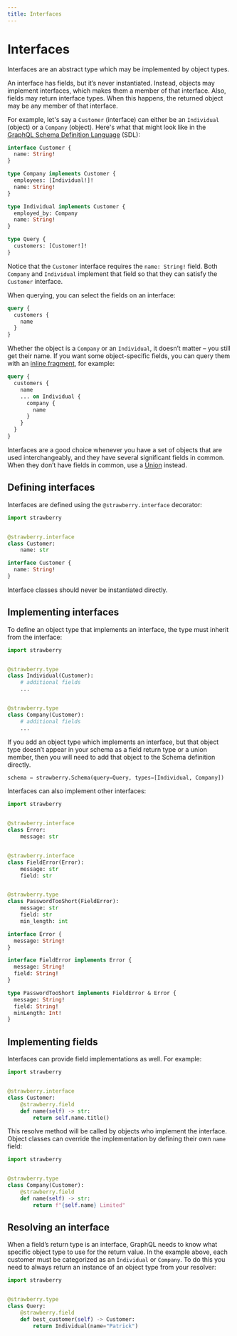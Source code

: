 ```yaml
---
title: Interfaces
---
```


# Interfaces

Interfaces are an abstract type which may be implemented by object types.

An interface has fields, but it’s never instantiated. Instead, objects may
implement interfaces, which makes them a member of that interface. Also, fields
may return interface types. When this happens, the returned object may be any
member of that interface.

For example, let's say a `Customer` (interface) can either be an `Individual`
(object) or a `Company` (object). Here's what that might look like in the
[GraphQL Schema Definition Language](https://graphql.org/learn/schema/#type-language)
(SDL):

```graphql
interface Customer {
  name: String!
}

type Company implements Customer {
  employees: [Individual!]!
  name: String!
}

type Individual implements Customer {
  employed_by: Company
  name: String!
}

type Query {
  customers: [Customer!]!
}
```

Notice that the `Customer` interface requires the `name: String!` field. Both
`Company` and `Individual` implement that field so that they can satisfy the
`Customer` interface.

When querying, you can select the fields on an interface:

```graphql
query {
  customers {
    name
  }
}
```

Whether the object is a `Company` or an `Individual`, it doesn’t matter – you
still get their name. If you want some object-specific fields, you can query
them with an
[inline fragment](https://graphql.org/learn/queries/#inline-fragments), for
example:

```graphql
query {
  customers {
    name
    ... on Individual {
      company {
        name
      }
    }
  }
}
```

Interfaces are a good choice whenever you have a set of objects that are used
interchangeably, and they have several significant fields in common. When they
don’t have fields in common, use a [Union](/docs/types/union) instead.

## Defining interfaces

Interfaces are defined using the `@strawberry.interface` decorator:

<CodeGrid>


```python
import strawberry


@strawberry.interface
class Customer:
    name: str
```

```graphql
interface Customer {
  name: String!
}
```

</CodeGrid>


<Note>


Interface classes should never be instantiated directly.

</Note>


## Implementing interfaces

To define an object type that implements an interface, the type must inherit
from the interface:

```python
import strawberry


@strawberry.type
class Individual(Customer):
    # additional fields
    ...


@strawberry.type
class Company(Customer):
    # additional fields
    ...
```

<Tip>


If you add an object type which implements an interface, but that object type
doesn’t appear in your schema as a field return type or a union member, then you
will need to add that object to the Schema definition directly.

```python
schema = strawberry.Schema(query=Query, types=[Individual, Company])
```

</Tip>


Interfaces can also implement other interfaces:

<CodeGrid>


```python
import strawberry


@strawberry.interface
class Error:
    message: str


@strawberry.interface
class FieldError(Error):
    message: str
    field: str


@strawberry.type
class PasswordTooShort(FieldError):
    message: str
    field: str
    min_length: int
```

```graphql
interface Error {
  message: String!
}

interface FieldError implements Error {
  message: String!
  field: String!
}

type PasswordTooShort implements FieldError & Error {
  message: String!
  field: String!
  minLength: Int!
}
```

</CodeGrid>


## Implementing fields

Interfaces can provide field implementations as well. For example:

```python
import strawberry


@strawberry.interface
class Customer:
    @strawberry.field
    def name(self) -> str:
        return self.name.title()
```

This resolve method will be called by objects who implement the interface.
Object classes can override the implementation by defining their own `name`
field:

```python
import strawberry


@strawberry.type
class Company(Customer):
    @strawberry.field
    def name(self) -> str:
        return f"{self.name} Limited"
```

## Resolving an interface

When a field’s return type is an interface, GraphQL needs to know what specific
object type to use for the return value. In the example above, each customer
must be categorized as an `Individual` or `Company`. To do this you need to
always return an instance of an object type from your resolver:

```python
import strawberry


@strawberry.type
class Query:
    @strawberry.field
    def best_customer(self) -> Customer:
        return Individual(name="Patrick")
```